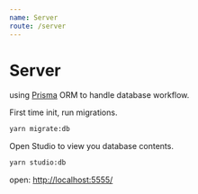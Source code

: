 ```yaml
---
name: Server
route: /server
---
```


# Server

using [Prisma](https://www.prisma.io/) ORM to handle database workflow.

First time init, run migrations.

```bash
yarn migrate:db
```

Open Studio to view you database contents.

```bash
yarn studio:db
```

open: [http://localhost:5555/](http://localhost:5555/)
